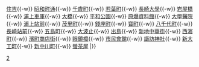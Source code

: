 {{鐵道路線|
| 模板名稱 =長崎電氣軌道2號系統
| 名稱 = [[長崎電氣軌道]][[長崎電氣軌道2號系統|2號系統]]
| 代表色  = white
| 背景顏色 =#FFFFFF
| 車站列表 = [[赤迫停留場|赤迫]]{{-w}} [[住吉停留場 (長崎縣)|住吉]]{{-w}} [[昭和町通停留場|昭和町通]]{{-w}} [[千歲町停留場 (長崎縣)|千歲町]]{{-w}} [[若葉町停留場|若葉町]]{{-w}} [[長崎大學停留場|長崎大學]]{{-w}} [[岩屋橋停留場|岩屋橋]]{{-w}} [[浦上車庫停留場|浦上車庫]]{{-w}} [[大橋停留場|大橋]]{{-w}} [[平和公園停留場|平和公園]]{{-w}} [[原爆資料館停留場|原爆資料館]]{{-w}} [[大學醫院停留場|大學醫院]]{{-w}} [[浦上站|浦上站前]]{{-w}} [[茂里町停留場|茂里町]]{{-w}} [[錢座町停留場|錢座町]]{{-w}} [[寶町停留場|寶町]]{{-w}} [[八千代町停留場|八千代町]]{{-w}} [[長崎站|長崎站前]]{{-w}} [[五島町停留場|五島町]]{{-w}} [[大波止停留場|大波止]]{{-w}} [[出島停留場|出島]]{{-w}} [[新地中華街停留場|新地中華街]]{{-w}} [[西濱町停留場|西濱町]]{{-w}} [[西濱町停留場|濱町商店街]]{{-w}} [[眼鏡橋停留場|眼鏡橋]]{{-w}} [[市民會館停留場|市民會館]]{{-w}} [[諏訪神社停留場|諏訪神社]]{{-w}} [[新大工町停留場|新大工町]]{{-w}} [[新中川町停留場|新中川町]]{{-w}} [[螢茶屋停留場|螢茶屋]]
|}}<noinclude>
[[Category:長崎電氣軌道路線模板|2]]
</noinclude>